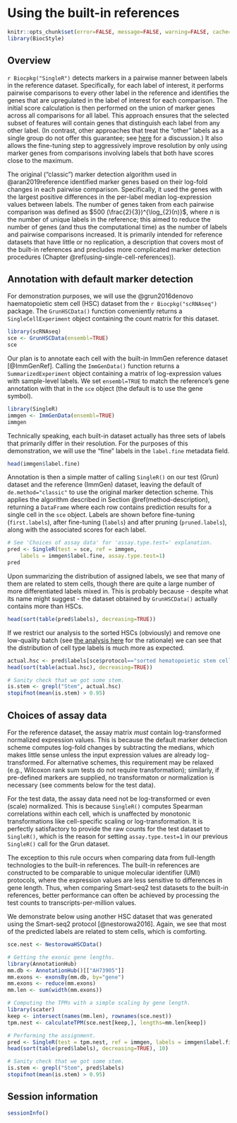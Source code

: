 # Using the built-in references

```r
knitr::opts_chunk$set(error=FALSE, message=FALSE, warning=FALSE, cache=TRUE)
library(BiocStyle)
```

## Overview

`r Biocpkg("SingleR")` detects markers in a pairwise manner between labels in the reference dataset.
Specifically, for each label of interest, it performs pairwise comparisons to every other label in the reference
and identifies the genes that are upregulated in the label of interest for each comparison.
The initial score calculation is then performed on the union of marker genes across all comparisons for all label.
This approach ensures that the selected subset of features will contain genes that distinguish each label from any other label.
(In contrast, other approaches that treat the "other" labels as a single group do not offer this guarantee;
see [here](https://osca.bioconductor.org/marker-detection.html#standard-application) for a discussion.)
It also allows the fine-tuning step to aggressively improve resolution by only using marker genes 
from comparisons involving labels that both have scores close to the maximum.

The original ("classic") marker detection algorithm used in @aran2019reference identified marker genes 
based on their log-fold changes in each pairwise comparison.
Specifically, it used the genes with the largest positive differences in the per-label median log-expression values between labels.
The number of genes taken from each pairwise comparison was defined as $500 (\frac{2}{3})^{\log_{2}(n)}$,
where $n$ is the number of unique labels in the reference;
this aimed to reduce the number of genes (and thus the computational time) as the number of labels and pairwise comparisons increased.
It is primarily intended for reference datasets that have little or no replication,
a description that covers most of the built-in references 
and precludes more complicated marker detection procedures (Chapter \@ref(using-single-cell-references)).

## Annotation with default marker detection 

For demonstration purposes, we will use the @grun2016denovo haematopoietic stem cell (HSC)
dataset from the `r Biocpkg("scRNAseq")` package.
The `GrunHSCData()` function conveniently returns a `SingleCellExperiment` 
object containing the count matrix for this dataset.

```r
library(scRNAseq)
sce <- GrunHSCData(ensembl=TRUE)
sce
```

Our plan is to annotate each cell with the built-in ImmGen reference dataset [@ImmGenRef].
Calling the `ImmGenData()` function returns a `SummarizedExperiment` object 
containing a matrix of log-expression values with sample-level labels.
We set `ensembl=TRUE` to match the reference's gene annotation with that in the `sce` object
(the default is to use the gene symbol).

```r
library(SingleR)
immgen <- ImmGenData(ensembl=TRUE)
immgen
```

Technically speaking, each built-in dataset actually has three sets of labels that primarily differ in their resolution.
For the purposes of this demonstration, we will use the "fine" labels in the `label.fine` metadata field.

```r
head(immgen$label.fine)
```

Annotation is then a simple matter of calling `SingleR()` on our test (Grun) dataset and the reference (ImmGen) dataset,
leaving the default of `de.method="classic"` to use the original marker detection scheme.
This applies the algorithm described in Section \@ref(method-description),
returning a `DataFrame` where each row contains prediction results for a single cell in the `sce` object.
Labels are shown before fine-tuning (`first.labels`), after fine-tuning (`labels`) and after pruning (`pruned.labels`), 
along with the associated scores for each label.

```r
# See 'Choices of assay data' for 'assay.type.test=' explanation.
pred <- SingleR(test = sce, ref = immgen, 
    labels = immgen$label.fine, assay.type.test=1)
pred
```

Upon summarizing the distribution of assigned labels, we see that many of them are related to stem cells, 
though there are quite a large number of more differentiated labels mixed in.
This is probably because - despite what its name might suggest -
the dataset obtained by `GrunHSCData()` actually contains more than HSCs.

```r
head(sort(table(pred$labels), decreasing=TRUE))
```

If we restrict our analysis to the sorted HSCs (obviously) and remove one low-quality batch
(see [the analysis here](https://osca.bioconductor.org/merged-hcsc.html#quality-control-12) for the rationale)
we can see that the distribution of cell type labels is much more as expected.

```r
actual.hsc <- pred$labels[sce$protocol=="sorted hematopoietic stem cells" & sce$sample!="JC4"]
head(sort(table(actual.hsc), decreasing=TRUE))
```

```r
# Sanity check that we got some stem.
is.stem <- grepl("Stem", actual.hsc)
stopifnot(mean(is.stem) > 0.95)
```

## Choices of assay data

For the reference dataset, the assay matrix _must_ contain log-transformed normalized expression values.
This is because the default marker detection scheme computes log-fold changes by subtracting the medians,
which makes little sense unless the input expression values are already log-transformed.
For alternative schemes, this requirement may be relaxed (e.g., Wilcoxon rank sum tests do not require transformation);
similarly, if pre-defined markers are supplied, no transformaton or normalization is necessary (see comments below for the test data).

For the test data, the assay data need not be log-transformed or even (scale) normalized.
This is because `SingleR()` computes Spearman correlations within each cell, 
which is unaffected by monotonic transformations like cell-specific scaling or log-transformation.
It is perfectly satisfactory to provide the raw counts for the test dataset to `SingleR()`,
which is the reason for setting `assay.type.test=1` in our previous `SingleR()` call for the Grun dataset.

The exception to this rule occurs when comparing data from full-length technologies to the built-in references.
The built-in references are constructed to be comparable to unique molecular identifier (UMI) protocols,
where the expression values are less sensitive to differences in gene length.
Thus, when comparing Smart-seq2 test datasets to the built-in references,
better performance can often be achieved by processing the test counts to transcripts-per-million values.

We demonstrate below using another HSC dataset that was generated using the Smart-seq2 protocol [@nestorowa2016].
Again, we see that most of the predicted labels are related to stem cells, which is comforting.

```r
sce.nest <- NestorowaHSCData()

# Getting the exonic gene lengths.
library(AnnotationHub)
mm.db <- AnnotationHub()[["AH73905"]]
mm.exons <- exonsBy(mm.db, by="gene")
mm.exons <- reduce(mm.exons)
mm.len <- sum(width(mm.exons))

# Computing the TPMs with a simple scaling by gene length.
library(scater)
keep <- intersect(names(mm.len), rownames(sce.nest))
tpm.nest <- calculateTPM(sce.nest[keep,], lengths=mm.len[keep])

# Performing the assignment.
pred <- SingleR(test = tpm.nest, ref = immgen, labels = immgen$label.fine)
head(sort(table(pred$labels), decreasing=TRUE), 10)
```

```r
# Sanity check that we got some stem.
is.stem <- grepl("Stem", pred$labels)
stopifnot(mean(is.stem) > 0.95)
```

## Session information {-}

```r
sessionInfo()
```
